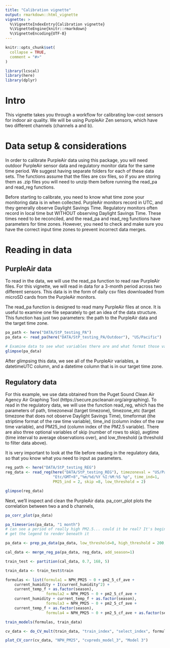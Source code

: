 ```yaml
---
title: "Calibration vignette"
output: rmarkdown::html_vignette
vignette: >
  %\VignetteIndexEntry{Calibration vignette}
  %\VignetteEngine{knitr::rmarkdown}
  %\VignetteEncoding{UTF-8}
---
```


```r
knitr::opts_chunk$set(
  collapse = TRUE,
  comment = "#>"
)
```

```r
library(lcscal)
library(here)
library(dplyr)
```

# Intro

This vignette takes you through a workflow for calibrating low-cost sensors for indoor air quality. We will be using PurpleAir Zen sensors, which have two different channels (channels a and b).

# Data setup & considerations

In order to calibrate PurpleAir data using this package, you will need outdoor PurpleAir sensor data and regulatory monitor data for the same time period. We suggest having separate folders for each of these data sets. The functions assume that the files are csv files, so if you are storing them as .zip files you will need to unzip them before running the read_pa and read_reg functions. 

Before starting to calibrate, you need to know what time zone your monitoring data is in when collected. PurpleAir monitors record in UTC, and they generally observe Daylight Savings Time. Regulatory monitors often record in local time but WITHOUT observing Daylight Savings Time. These times need to be reconciled, and the read_pa and read_reg functions have parameters for time zones. However, you need to check and make sure you have the correct input time zones to prevent incorrect data merges.

# Reading in data

## PurpleAir data

To read in the data, we will use the read_pa function to read raw PurpleAir files. For this vignette, we will read in data for a 3-month period across two different sensors. This data is in the form of daily csv files downloaded from microSD cards from the PurpleAir monitors. 

The read_pa function is designed to read many PurpleAir files at once. It is useful to examine one file separately to get an idea of the data structure. This function has just two parameters: the path to the PurpleAir data and the target time zone. 

```r
pa_path <- here("DATA/StP_testing_PA")
pa_data <- read_pa(here("DATA/StP_testing_PA/Outdoor"), "US/Pacific")

# Examine data to see what variables there are and what format those variables are in.
glimpse(pa_data)
```

After glimpsing this data, we see all of the PurpleAir variables, a datetimeUTC column, and a datetime column that is in our target time zone.

## Regulatory data

For this example, we use data obtained from the Puget Sound Clean Air Agency Air Graphing Tool (https://secure.pscleanair.org/airgraphing). To read in the regulatory data, we will use the function read_reg, which has the parameters of path, timezoneval (target timezone), timezone_etc (target timezone that does not observe Daylight Savings Time), timeformat (the striptime format of the raw time variable), time_ind (column index of the raw time variable), and PM25_ind (column index of the PM2.5 variable). There are also three optional variables of skip (number of rows to skip), avgtime (time interval to average observations over), and low_threshold (a threshold to filter data above). 

It is very important to look at the file before reading in the regulatory data, so that you know what you need to input as parameters.

```r
reg_path <- here("DATA/StP_testing_REG")
reg_data <- read_reg(here("DATA/StP_testing_REG"), timezoneval = "US/Pacific",
                     "Etc/GMT+8","%m/%d/%Y %I:%M:%S %p", time_ind=1, 
                     PM25_ind = 2, skip =8, low_threshold = 2)

glimpse(reg_data)
```

Next, we'll inspect and clean the PurpleAir data. pa_corr_plot plots the correlation between two a and b channels, 

```r
pa_corr_plot(pa_data)

pa_timeseries(pa_data, "1 month")
# can see a period of really high PM2.5... could it be real? It's beginning of October 20223, I think I'm going to clean above 200
# get the legend to render beneath it

pa_data <- prep_pa_data(pa_data, low_threshold=0, high_threshold = 200, station = "Tukwila")
```

```r
cal_data <- merge_reg_pa(pa_data, reg_data, add_season=1)
```

```r
train_test <- partition(cal_data, 0.7, 168, 5)

train_data <- train_test$train

formulas <- list(formula1 = NPH_PM25 ~ 0 + pm2_5_cf_ave +
    current_humidity + I(current_humidity^2) +
    current_temp_f + as.factor(season),
                  formula2 = NPH_PM25 ~ 0 + pm2_5_cf_ave +
    current_humidity + current_temp_f + as.factor(season),
                  formula3 = NPH_PM25 ~ 0 + pm2_5_cf_ave +
    current_temp_f + as.factor(season),
                  formula4 = NPH_PM25 ~ 0 + pm2_5_cf_ave + as.factor(season))

train_models(formulas, train_data)
```

```r
cv_data <- do_CV_mult(train_data, "train_index", "select_index", formulas)

plot_CV_corr(cv_data, "NPH_PM25", "cvpreds_model_3", "Model 3")
```
